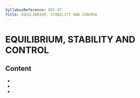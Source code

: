 ```yaml
---
SyllabusReference: 082.07
Title: EQUILIBRIUM, STABILITY AND CONTROL
---
```


# EQUILIBRIUM, STABILITY AND CONTROL

## Content

- <Link href="082.07.01" />
- <Link href="082.07.02" />
- <Link href="082.07.03" />

